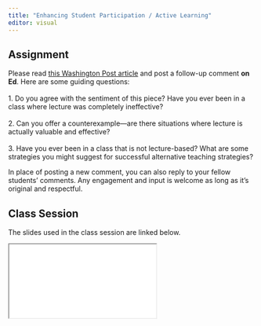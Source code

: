 ```yaml
---
title: "Enhancing Student Participation / Active Learning"
editor: visual
---
```


## Assignment

Please read [this Washington Post article](https://www.washingtonpost.com/news/answer-sheet/wp/2017/07/11/it-puts-kids-to-sleep-but-teachers-keep-lecturing-anyway-heres-what-to-do-about-it/) and post a follow-up comment **on Ed**. Here are some guiding questions:\
\
1. Do you agree with the sentiment of this piece? Have you ever been in a class where lecture was completely ineffective?\
\
2. Can you offer a counterexample---are there situations where lecture is actually valuable and effective?\
\
3. Have you ever been in a class that is not lecture-based? What are some strategies you might suggest for successful alternative teaching strategies?

In place of posting a new comment, you can also reply to your fellow students' comments. Any engagement and input is welcome as long as it's original and respectful.

## Class Session

The slides used in the class session are linked below.

<div>

```{=html}
<iframe class="slide-deck" src="how-to-teach-without-lecturing-speaker.html"></iframe>
```

</div>
